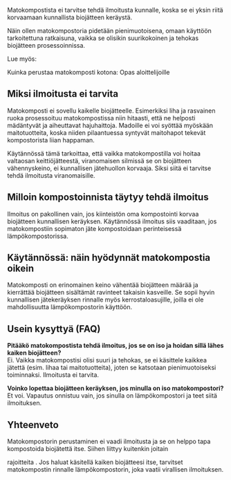 Matokompostista ei tarvitse tehdä ilmoitusta kunnalle, koska se ei yksin riitä korvaamaan kunnallista biojätteen
keräystä.

Näin ollen matokompostoria pidetään pienimuotoisena, omaan käyttöön tarkoitettuna ratkaisuna, vaikka se olisikin
suurikokoinen ja tehokas biojätteen prosessoinnissa.

Lue myös:

<SafeLink href="/blogi/julkaisu/kuinka-perustaa-matokomposti-kotona-opas-aloittelijoille">
  Kuinka perustaa matokomposti kotona: Opas aloittelijoille
</SafeLink>

## Miksi ilmoitusta ei tarvita

Matokomposti ei sovellu kaikelle biojätteelle. Esimerkiksi liha ja rasvainen ruoka prosessoituu matokompostissa niin
hitaasti, että ne helposti mädäntyvät ja aiheuttavat hajuhaittoja. Madoille ei voi syöttää myöskään maitotuotteita,
koska niiden pilaantuessa syntyvät maitohapot tekevät kompostorista liian happaman.

Käytännössä tämä tarkoittaa, että vaikka matokompostilla voi hoitaa valtaosan keittiöjätteestä, viranomaisen silmissä se
on biojätteen vähennyskeino, ei kunnallisen jätehuollon korvaaja. Siksi siitä ei tarvitse tehdä ilmoitusta
viranomaisille.

## Milloin kompostoinnista täytyy tehdä ilmoitus

Ilmoitus on pakollinen vain, jos kiinteistön oma kompostointi korvaa biojätteen kunnallisen keräyksen. Käytännössä
ilmoitus siis vaaditaan, jos matokompostiin sopimaton jäte kompostoidaan perinteisessä lämpökompostorissa.

## Käytännössä: näin hyödynnät matokompostia oikein

Matokomposti on erinomainen keino vähentää biojätteen määrää ja kierrättää biojätteen sisältämät ravinteet takaisin
kasveille. Se sopii hyvin kunnallisen jätekeräyksen rinnalle myös kerrostaloasujille, joilla ei ole mahdollisuutta
lämpökompostorin käyttöön.

## Usein kysyttyä (FAQ)

**Pitääkö matokompostista tehdä ilmoitus, jos se on iso ja hoidan sillä lähes kaiken biojätteen?**  
Ei. Vaikka matokompostisi olisi suuri ja tehokas, se ei käsittele kaikkea jätettä (esim. lihaa tai maitotuotteita),
joten se katsotaan pienimuotoiseksi toiminnaksi. Ilmoitusta ei tarvita.

**Voinko lopettaa biojätteen keräyksen, jos minulla on iso matokompostori?**  
Et voi. Vapautus onnistuu vain, jos sinulla on lämpökompostori ja teet siitä ilmoituksen.

## Yhteenveto

Matokompostorin perustaminen ei vaadi ilmoitusta ja se on helppo tapa kompostoida biojätettä itse. Siihen liittyy
kuitenkin joitain

<SafeLink href="/blogi/julkaisu/mita-saa-laittaa-matokompostoriin-turvalliset-ja-kielletyt-ruoat">rajoitteita</SafeLink>
. Jos haluat käsitellä kaiken biojätteesi itse, tarvitset matokompostin rinnalle lämpökompostorin, joka vaatii
virallisen ilmoituksen.
